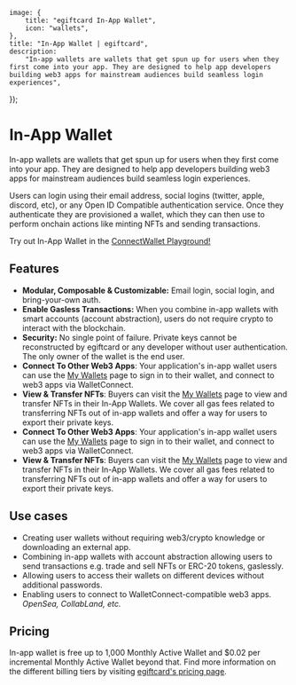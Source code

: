 
	image: {
		title: "egiftcard In-App Wallet",
		icon: "wallets",
	},
	title: "In-App Wallet | egiftcard",
	description:
		"In-app wallets are wallets that get spun up for users when they first come into your app. They are designed to help app developers building web3 apps for mainstream audiences build seamless login experiences",
});

# In-App Wallet

In-app wallets are wallets that get spun up for users when they first come into your app. They are designed to help app developers building web3 apps for mainstream audiences build seamless login experiences.

Users can login using their email address, social logins (twitter, apple, discord, etc), or any Open ID Compatible authentication service. Once they authenticate they are provisioned a wallet, which they can then use to perform onchain actions like minting NFTs and sending transactions.

<DocImage src={EmbedOverview} />

<Callout variant='info' title="Playground">

Try out In-App Wallet in the [ConnectWallet Playground!](https://egiftcard.cc/dashboard/wallets/connect)

</Callout>

## Features

- **Modular, Composable & Customizable:** Email login, social login, and bring-your-own auth.
- **Enable Gasless Transactions:** When you combine in-app wallets with smart accounts (account abstraction), users do not require crypto to interact with the blockchain.
- **Security:** No single point of failure. Private keys cannot be reconstructed by egiftcard or any developer without user authentication. The only owner of the wallet is the end user.
- **Connect To Other Web3 Apps**: Your application's in-app wallet users can use the [My Wallets](https://ews.egiftcard.cc/wallet) page to sign in to their wallet, and connect to web3 apps via WalletConnect.
- **View & Transfer NFTs**: Buyers can visit the [My Wallets](https://ews.egiftcard.cc/wallet) page to view and transfer NFTs in their In-App Wallets. We cover all gas fees related to transferring NFTs out of in-app wallets and offer a way for users to export their private keys.
- **Connect To Other Web3 Apps**: Your application's in-app wallet users can use the [My Wallets](https://ews.egiftcard.cc/wallet) page to sign in to their wallet, and connect to web3 apps via WalletConnect.
- **View & Transfer NFTs**: Buyers can visit the [My Wallets](https://ews.egiftcard.cc/wallet) page to view and transfer NFTs in their In-App Wallets. We cover all gas fees related to transferring NFTs out of in-app wallets and offer a way for users to export their private keys.

## Use cases

- Creating user wallets without requiring web3/crypto knowledge or downloading an external app.
- Combining in-app wallets with account abstraction allowing users to send transactions e.g. trade and sell NFTs or ERC-20 tokens, gaslessly.
- Allowing users to access their wallets on different devices without additional passwords.
- Enabling users to connect to WalletConnect-compatible web3 apps. _OpenSea, CollabLand, etc._

## Pricing

In-app wallet is free up to 1,000 Monthly Active Wallet and $0.02 per incremental Monthly Active Wallet beyond that. Find more information on the different billing tiers by visiting [egiftcard's pricing page](https://egiftcard.cc/pricing).
